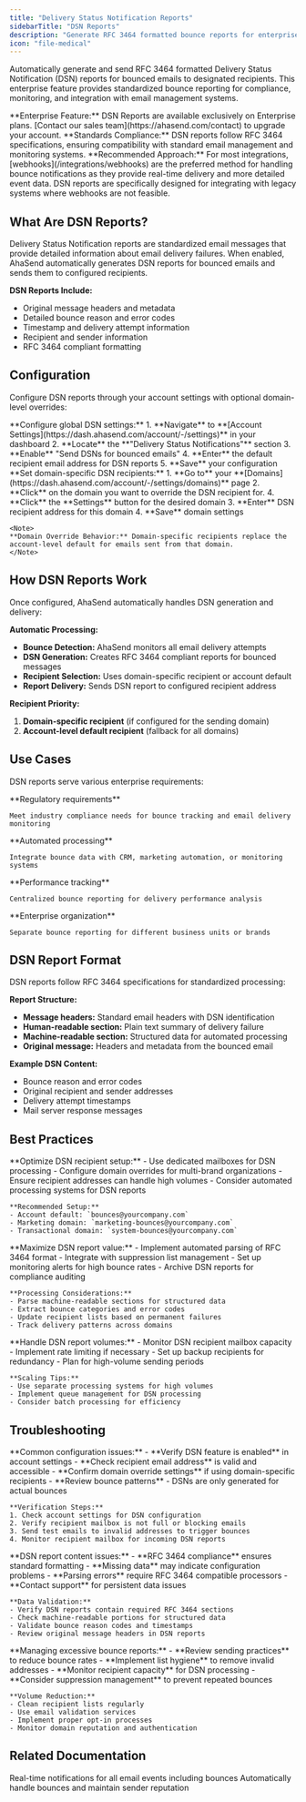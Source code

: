```yaml
---
title: "Delivery Status Notification Reports"
sidebarTitle: "DSN Reports"
description: "Generate RFC 3464 formatted bounce reports for enterprise compliance and monitoring"
icon: "file-medical"
---
```


Automatically generate and send RFC 3464 formatted Delivery Status Notification (DSN) reports for bounced emails to designated recipients. This enterprise feature provides standardized bounce reporting for compliance, monitoring, and integration with email management systems.

<Tip>
**Enterprise Feature:** DSN Reports are available exclusively on Enterprise plans. [Contact our sales team](https://ahasend.com/contact) to upgrade your account.
</Tip>

<Info>
**Standards Compliance:** DSN reports follow RFC 3464 specifications, ensuring compatibility with standard email management and monitoring systems.
</Info>

<Note>
**Recommended Approach:** For most integrations, [webhooks](/integrations/webhooks) are the preferred method for handling bounce notifications as they provide real-time delivery and more detailed event data. DSN reports are specifically designed for integrating with legacy systems where webhooks are not feasible.
</Note>

## What Are DSN Reports?

Delivery Status Notification reports are standardized email messages that provide detailed information about email delivery failures. When enabled, AhaSend automatically generates DSN reports for bounced emails and sends them to configured recipients.

**DSN Reports Include:**
- Original message headers and metadata
- Detailed bounce reason and error codes
- Timestamp and delivery attempt information
- Recipient and sender information
- RFC 3464 compliant formatting

## Configuration

Configure DSN reports through your account settings with optional domain-level overrides:

<Steps>
  <Step title="Enable Account-Level DSNs" icon="toggle-on">
    **Configure global DSN settings:**
    1. **Navigate** to **[Account Settings](https://dash.ahasend.com/account/-/settings)** in your dashboard
    2. **Locate** the **"Delivery Status Notifications"** section
    3. **Enable** "Send DSNs for bounced emails"
    4. **Enter** the default recipient email address for DSN reports
    5. **Save** your configuration
  </Step>

  <Step title="Configure Domain Overrides (Optional)" icon="globe">
    **Set domain-specific DSN recipients:**
    1. **Go to** your **[Domains](https://dash.ahasend.com/account/-/settings/domains)** page
    2. **Click** on the domain you want to override the DSN recipient for.
    4. **Click** the **Settings** button for the desired domain
    3. **Enter** DSN recipient address for this domain
    4. **Save** domain settings

    <Note>
    **Domain Override Behavior:** Domain-specific recipients replace the account-level default for emails sent from that domain.
    </Note>
  </Step>
</Steps>

## How DSN Reports Work

Once configured, AhaSend automatically handles DSN generation and delivery:

**Automatic Processing:**
- **Bounce Detection:** AhaSend monitors all email delivery attempts
- **DSN Generation:** Creates RFC 3464 compliant reports for bounced messages
- **Recipient Selection:** Uses domain-specific recipient or account default
- **Report Delivery:** Sends DSN report to configured recipient address

**Recipient Priority:**
1. **Domain-specific recipient** (if configured for the sending domain)
2. **Account-level default recipient** (fallback for all domains)

## Use Cases

DSN reports serve various enterprise requirements:

<CardGroup cols={2}>
  <Card title="Compliance Monitoring" icon="scale-balanced">
    **Regulatory requirements**

    Meet industry compliance needs for bounce tracking and email delivery monitoring
  </Card>
  <Card title="System Integration" icon="gear">
    **Automated processing**

    Integrate bounce data with CRM, marketing automation, or monitoring systems
  </Card>
  <Card title="Delivery Analytics" icon="chart-line">
    **Performance tracking**

    Centralized bounce reporting for delivery performance analysis
  </Card>
  <Card title="Multi-Domain Management" icon="building">
    **Enterprise organization**

    Separate bounce reporting for different business units or brands
  </Card>
</CardGroup>

## DSN Report Format

DSN reports follow RFC 3464 specifications for standardized processing:

**Report Structure:**
- **Message headers:** Standard email headers with DSN identification
- **Human-readable section:** Plain text summary of delivery failure
- **Machine-readable section:** Structured data for automated processing
- **Original message:** Headers and metadata from the bounced email

**Example DSN Content:**
- Bounce reason and error codes
- Original recipient and sender addresses
- Delivery attempt timestamps
- Mail server response messages

## Best Practices

<AccordionGroup>
  <Accordion title="Recipient Configuration" icon="envelope">
    **Optimize DSN recipient setup:**
    - Use dedicated mailboxes for DSN processing
    - Configure domain overrides for multi-brand organizations
    - Ensure recipient addresses can handle high volumes
    - Consider automated processing systems for DSN reports

    **Recommended Setup:**
    - Account default: `bounces@yourcompany.com`
    - Marketing domain: `marketing-bounces@yourcompany.com`
    - Transactional domain: `system-bounces@yourcompany.com`
  </Accordion>

  <Accordion title="Integration Strategy" icon="plug">
    **Maximize DSN report value:**
    - Implement automated parsing of RFC 3464 format
    - Integrate with suppression list management
    - Set up monitoring alerts for high bounce rates
    - Archive DSN reports for compliance auditing

    **Processing Considerations:**
    - Parse machine-readable sections for structured data
    - Extract bounce categories and error codes
    - Update recipient lists based on permanent failures
    - Track delivery patterns across domains
  </Accordion>

  <Accordion title="Volume Management" icon="gauge">
    **Handle DSN report volumes:**
    - Monitor DSN recipient mailbox capacity
    - Implement rate limiting if necessary
    - Set up backup recipients for redundancy
    - Plan for high-volume sending periods

    **Scaling Tips:**
    - Use separate processing systems for high volumes
    - Implement queue management for DSN processing
    - Consider batch processing for efficiency
  </Accordion>
</AccordionGroup>

## Troubleshooting

<AccordionGroup>
  <Accordion title="DSN Reports Not Received" icon="question">
    **Common configuration issues:**
    - **Verify DSN feature is enabled** in account settings
    - **Check recipient email address** is valid and accessible
    - **Confirm domain override settings** if using domain-specific recipients
    - **Review bounce patterns** - DSNs are only generated for actual bounces

    **Verification Steps:**
    1. Check account settings for DSN configuration
    2. Verify recipient mailbox is not full or blocking emails
    3. Send test emails to invalid addresses to trigger bounces
    4. Monitor recipient mailbox for incoming DSN reports
  </Accordion>

  <Accordion title="Incomplete DSN Data" icon="triangle-exclamation">
    **DSN report content issues:**
    - **RFC 3464 compliance** ensures standard formatting
    - **Missing data** may indicate configuration problems
    - **Parsing errors** require RFC 3464 compatible processors
    - **Contact support** for persistent data issues

    **Data Validation:**
    - Verify DSN reports contain required RFC 3464 sections
    - Check machine-readable portions for structured data
    - Validate bounce reason codes and timestamps
    - Review original message headers in DSN reports
  </Accordion>

  <Accordion title="High DSN Volumes" icon="circle-exclamation">
    **Managing excessive bounce reports:**
    - **Review sending practices** to reduce bounce rates
    - **Implement list hygiene** to remove invalid addresses
    - **Monitor recipient capacity** for DSN processing
    - **Consider suppression management** to prevent repeated bounces

    **Volume Reduction:**
    - Clean recipient lists regularly
    - Use email validation services
    - Implement proper opt-in processes
    - Monitor domain reputation and authentication
  </Accordion>
</AccordionGroup>

## Related Documentation

<CardGroup cols={2}>
  <Card title="Webhooks" icon="webhook" href="/integrations/webhooks">
    Real-time notifications for all email events including bounces
  </Card>
  <Card title="Suppression Management" icon="ban" href="/api-reference/suppressions/get-suppressions">
    Automatically handle bounces and maintain sender reputation
  </Card>
</CardGroup>